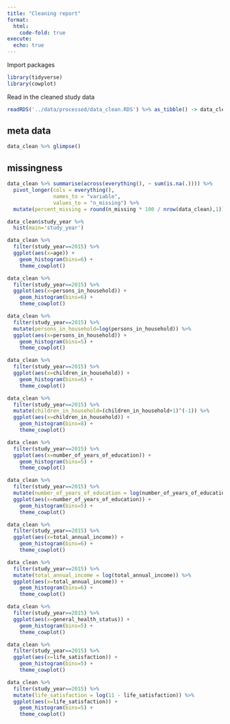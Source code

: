 ```yaml
---
title: "Cleaning report"
format:
  html:
    code-fold: true
execute: 
  echo: true
---
```

Import packages
```r
library(tidyverse)
library(cowplot)
```

Read in the cleaned study data
```r
readRDS('../data/processed/data_clean.RDS') %>% as_tibble() -> data_clean
```

## meta data
```r
data_clean %>% glimpse()
```

## missingness
```r
data_clean %>% summarise(across(everything(), ~ sum(is.na(.)))) %>%
  pivot_longer(cols = everything(),
               names_to = "variable",
               values_to = "n_missing") %>%
  mutate(percent_missing = round(n_missing * 100 / nrow(data_clean),1))
```

```r
data_clean$study_year %>%
  hist(main='study_year')

data_clean %>%
  filter(study_year==2015) %>% 
  ggplot(aes(x=age)) + 
    geom_histogram(bins=6) + 
    theme_cowplot()

data_clean %>%
  filter(study_year==2015) %>% 
  ggplot(aes(x=persons_in_household)) + 
    geom_histogram(bins=6) + 
    theme_cowplot()

data_clean %>%
  filter(study_year==2015) %>%
  mutate(persons_in_household=log(persons_in_household)) %>%
  ggplot(aes(x=persons_in_household)) + 
    geom_histogram(bins=5) + 
    theme_cowplot()

data_clean %>%
  filter(study_year==2015) %>% 
  ggplot(aes(x=children_in_household)) + 
    geom_histogram(bins=6) + 
    theme_cowplot()

data_clean %>%
  filter(study_year==2015) %>%
  mutate(children_in_household=(children_in_household+1)^(-1)) %>%
  ggplot(aes(x=children_in_household)) + 
    geom_histogram(bins=8) + 
    theme_cowplot()

data_clean %>%
  filter(study_year==2015) %>% 
  ggplot(aes(x=number_of_years_of_education)) + 
    geom_histogram(bins=5) + 
    theme_cowplot()

data_clean %>%
  filter(study_year==2015) %>%
  mutate(number_of_years_of_education = log(number_of_years_of_education)) %>%
  ggplot(aes(x=number_of_years_of_education)) + 
    geom_histogram(bins=5) + 
    theme_cowplot()

data_clean %>%
  filter(study_year==2015) %>% 
  ggplot(aes(x=total_annual_income)) + 
    geom_histogram(bins=6) + 
    theme_cowplot()

data_clean %>%
  filter(study_year==2015) %>%
  mutate(total_annual_income = log(total_annual_income)) %>%
  ggplot(aes(x=total_annual_income)) + 
    geom_histogram(bins=6) + 
    theme_cowplot()

data_clean %>%
  filter(study_year==2015) %>% 
  ggplot(aes(x=general_health_status)) + 
    geom_histogram(bins=5) + 
    theme_cowplot()

data_clean %>%
  filter(study_year==2015) %>% 
  ggplot(aes(x=life_satisfaction)) + 
    geom_histogram(bins=5) + 
    theme_cowplot()

data_clean %>%
  filter(study_year==2015) %>%
  mutate(life_satisfaction = log(11 - life_satisfaction)) %>%
  ggplot(aes(x=life_satisfaction)) + 
    geom_histogram(bins=5) + 
    theme_cowplot()
```
